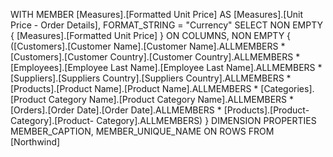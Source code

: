 WITH 
  MEMBER [Measures].[Formatted Unit Price] AS 
    [Measures].[Unit Price - Order Details],
    FORMAT_STRING = "Currency"
SELECT 
  NON EMPTY { [Measures].[Formatted Unit Price] } ON COLUMNS,
  NON EMPTY { 
    ([Customers].[Customer Name].[Customer Name].ALLMEMBERS
    * [Customers].[Customer Country].[Customer Country].ALLMEMBERS 
    * [Employees].[Employee Last Name].[Employee Last Name].ALLMEMBERS 
    * [Suppliers].[Suppliers Country].[Suppliers Country].ALLMEMBERS 
    * [Products].[Product Name].[Product Name].ALLMEMBERS 
    * [Categories].[Product Category Name].[Product Category Name].ALLMEMBERS 
    * [Orders].[Order Date].[Order Date].ALLMEMBERS 
    * [Products].[Product- Category].[Product- Category].ALLMEMBERS) 
  } 
  DIMENSION PROPERTIES MEMBER_CAPTION, MEMBER_UNIQUE_NAME ON ROWS 
FROM 
  [Northwind]
